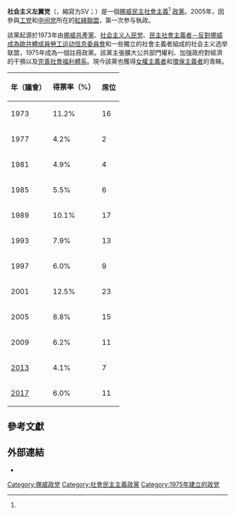 {{NoteTA |G1=Country}}
{{Infobox political party
|country            = 挪威
|name               = 社会主义左翼党
|name_native        = Sosialistisk Venstreparti
|colorcode          = {{Party meta/color/社会主义Venstre翼党 (挪威)}}
|logo               = Sosialistisk Venstreparti logo.svg
|leader             = 奥于敦·比约洛·里斯巴肯
|leader1_title      = 第一副主席
|leader1_name       = Inga Marte Thorkildsen
|leader2_title      = 第二副主席
|leader2_name       = Bård Vegar Solhjell
|leader3_title      = 議會黨團領袖
|leader3_name       = 奥于敦·比约洛·里斯巴肯
|leader4_title      = 秘書長
|leader4_name       = Silje Schei Tveitdal
|foundation         = 1975年
|membership         = 9,500（2008年）<ref>{{cite news|url=http://www.aftenposten.no/fakta/innsikt/article2852464.ece|title=Lengre mellom partimedlemmene i dag|work=[[Aftenposten|Aftenposten]]|date=2009-01-07|first=Lars-Ludvig|last=Røed|accessdate=2010-01-04|archive-url=https://web.archive.org/web/20101230014048/http://www.aftenposten.no/fakta/innsikt/article2852464.ece|archive-date=2010-12-30|dead-url=yes}}</ref>
|ideology           = [[反資本主義|反資本主義]]<br>[[民主社會主義|民主社會主義]]<ref name="Nordsieck">{{Cite web |url=http://www.parties-and-elections.eu/norway.html |title=Parties and Elections in Europe: The database about parliamentary elections and political parties in Europe, by Wolfram Nordsieck |accessdate=2013-10-11 |archive-date=2018-10-23 |archive-url=https://web.archive.org/web/20181023104453/http://www.parties-and-elections.eu/norway.html |dead-url=no }}</ref><br>[[生態社會主義|生態社會主義]]<ref name="Nordsieck"/><br>[[歐洲懷疑主義|歐洲懷疑主義]]<br >[[女性主义|女性主义]]
|position           = [[左翼|左翼]]
|headquarters       = [[奥斯陆|奥斯陆]]Akersgata 35
|international      = 無
|national           = 
|european           = [[北欧绿色左翼联盟|北欧绿色左翼联盟]]
|colours            = [[红色|红色]]和[[绿色|绿色]]
|youth_wing         = 社會主義青年联盟
|website            = [http://www.sv.no/ www.sv.no]
|seats1_title       = [[挪威議會|大議會]]
|seats1        = {{Infobox political party/seats|11|169|hex={{Party meta/color/社会主义Venstre翼党 (挪威)}}}}<!-- 2017年 -->
|seats2_title  = 區議會<ref>{{cite web|url=http://www.regjeringen.no/krd/html/valg2011/bf5.html|publisher=Ministry of Local Government and Regional Development|title=Valg 2011: Landsoversikt per parti|language=no|accessdate=2011-09-18|archive-url=https://web.archive.org/web/20110924171401/http://www.regjeringen.no/krd/html/valg2011/bf5.html|archive-date=2011-09-24|dead-url=yes}}</ref>
|seats2        = {{Infobox political party/seats|28|728|hex={{Party meta/color/社会主义Venstre翼党 (挪威)}}}}
|seats3_title  = 市議會<ref>{{cite web|url=http://www.nrk.no/valg2011/valgresultat/parti/parti/sv/|title=Sosialistisk Venstreparti|publisher=Norwegian Broadcasting Corporation|work=Valg 2011|language=no|accessdate=2011-09-18|archive-date=2013-11-03|archive-url=https://web.archive.org/web/20131103025216/http://www.nrk.no/valg2011/valgresultat/parti/parti/sv/|dead-url=no}}</ref>
|seats3        = {{Infobox political party/seats|359|10781|hex={{Party meta/color/社会主义Venstre翼党 (挪威)}}}} 
}}

'''社会主义左翼党'''（{{lang-no|Sosialistisk Venstreparti}}，縮寫为SV；{{lang-sme|Sosialistalas Gurutbellodat}}）是一個[[挪威|挪威]][[民主社會主義|民主社會主義]]<ref name="Nordsieck"/> [[挪威政黨列表|政黨]]。2005年，因參與[[挪威工黨|工党]]和[[挪威中間黨|中间党]]所在的[[红绿联盟_(挪威)|紅綠聯盟]]，第一次参与執政。

該黨起源於1973年由[[挪威共產黨|挪威共產黨]]、[[社会主义人民党_(挪威)|社会主义人民党]]、[[民主社會主義者－反對挪威成為歐共體成員勞工运动信息委員會|民主社會主義者－反對挪威成為歐共體成員勞工运动信息委員會]]和一些獨立的社會主義者組成的社会主义选举联盟，1975年成為一個註冊政黨。該黨主張擴大公共部門權利、加強政府對經濟的干預以及[[社會救助|完善社會福利體系]]。現今該黨也獲得[[女性主義|女權主義者]]和[[環境保護主義|環保主義者]]的青睞。

{| class="wikitable" style="float:right; margin:0 15px;"
! 年（議會）
! style="line-height:100%" | 得票率（%）
! 席位
|-
! 1973
| 11.2%
|  16
|-
! 1977
| 4.2%
| 2
|-
! 1981
| 4.9%
|  4
|-
! 1985
| 5.5%
|  6
|-
! 1989
| 10.1%
| 17
|-
! 1993
| 7.9%
| 13
|-
! 1997
| 6.0%
| 9
|-
! 2001
| 12.5%
| 23
|-
! 2005
| 8.8%
| 15
|-
! 2009
| 6.2%
|  11
|-
! [[2013年挪威議會選舉|2013]]
| 4.1%
|  7
|-
! [[2017年挪威國會選舉|2017]]
| 6.0%
| 11
|}

==參考文獻==
{{Reflist|2}}

==外部連結==
* {{official website|http://www.sv.no/Language/English}}
{{挪威政党}}
[[Category:挪威政党|Category:挪威政党]]
[[Category:社會民主主義政黨|Category:社會民主主義政黨]]
[[Category:1975年建立的政党|Category:1975年建立的政党]]